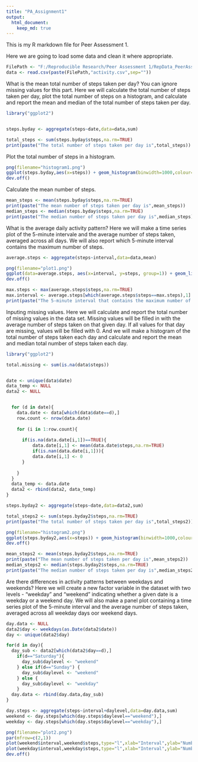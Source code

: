 ```yaml
---
title: "PA_Assignment1"
output:
  html_document:
    keep_md: true
---
```




This is my R markdown file for Peer Assessment 1.

Here we are going to load some data and clean it where appropriate.


```r
FilePath <- "F:/Reproducible Research/Peer Assessment 1/RepData_PeerAssessment1/repdata-data-activity/"
data <- read.csv(paste(FilePath,"activity.csv",sep=""))
```

What is the mean total number of steps taken per day? You can ignore missing values for this part.
Here we will calculate the total number of steps taken per day, plot the total number of steps on a histogram, and calculate and report the mean and median of the total number of steps taken per day.

```r
library("ggplot2")


steps.byday <- aggregate(steps~date,data=data,sum)

total_steps <- sum(steps.byday$steps,na.rm=TRUE)
print(paste("The total number of steps taken per day is",total_steps))
```

Plot the total number of steps in a histogram.

```r
png(filename="histogram1.png")
ggplot(steps.byday,aes(x=steps)) + geom_histogram(binwidth=1000,colour="black",fill="white")
dev.off()
```

Calculate the mean number of steps.

```r
mean_steps <- mean(steps.byday$steps,na.rm=TRUE)
print(paste("The mean number of steps taken per day is",mean_steps))
median_steps <- median(steps.byday$steps,na.rm=TRUE)
print(paste("The median number of steps taken per day is",median_steps))
```

What is the average daily activity pattern?
Here we will make a time series plot of the 5-minute intervale and the average number of steps taken, averaged across all days. We will also report which 5-minute interval contains the maximum number of steps.


```r
average.steps <- aggregate(steps~interval,data=data,mean)

png(filename="plot1.png")
ggplot(data=average.steps, aes(x=interval, y=steps, group=1)) + geom_line(colour="red",size=1)
dev.off()

max.steps <- max(average.steps$steps,na.rm=TRUE)
max.interval <- average.steps[which(average.steps$steps==max.steps),1]
print(paste("The 5-minute interval that contains the maximum number of steps is",max.interval))
```

Inputing missing values.
Here we will calculate and report the total number of missing values in the data set. Missing values will be filled in with the average number of steps taken on that given day. If all values for that day are missing, values will be filled with 0. And we will make a histogram of the total number of steps taken each day and calculate and report the mean and median total number of steps taken each day.


```r
library("ggplot2")

total.missing <- sum(is.na(data$steps))


date <- unique(data$date)
data_temp <- NULL
data2 <- NULL


  for (d in date){
    data.date <- data[which(data$date==d),]
    row.count <- nrow(data.date) 
    
    for (i in 1:row.count){
  
      if(is.na(data.date[i,1])==TRUE){
          data.date[i,1] <- mean(data.date$steps,na.rm=TRUE)
          if(is.nan(data.date[i,1])){
          data.date[i,1] <- 0
      }
    
    }
  }  
  data_temp <- data.date
  data2 <- rbind(data2, data_temp)
}

steps.byday2 <- aggregate(steps~date,data=data2,sum)

total_steps2 <- sum(steps.byday2$steps,na.rm=TRUE)
print(paste("The total number of steps taken per day is",total_steps2))

png(filename="histogram2.png")
ggplot(steps.byday2,aes(x=steps)) + geom_histogram(binwidth=1000,colour="black",fill="white")
dev.off()

mean_steps2 <- mean(steps.byday2$steps,na.rm=TRUE)
print(paste("The mean number of steps taken per day is",mean_steps2))
median_steps2 <- median(steps.byday2$steps,na.rm=TRUE)
print(paste("The median number of steps taken per day is",median_steps2))
```

Are there differences in activity patterns between weekdays and weekends?
Here we will create a new factor variable in the dataset with two levels - "weekday" and "weekend" indicating whether a given date is a weekday or a weekend day. We will also make a panel plot containing a time series plot of the 5-minute interval and the average number of steps taken, averaged across all weekday days oor weekend days.


```r
day.data <- NULL
data2$day <- weekdays(as.Date(data2$date))
day <- unique(data2$day)

for(d in day){
  day_sub <- data2[which(data2$day==d),]
    if(d=="Saturday"){
      day_sub$daylevel <- "weekend"
    } else if(d=="Sunday") {
      day_sub$daylevel <- "weekend"
    } else {
      day_sub$daylevel <- "weekday"
    }
  day.data <- rbind(day.data,day_sub)
}

day.steps <- aggregate(steps~interval+daylevel,data=day.data,sum)
weekend <- day.steps[which(day.steps$daylevel=="weekend"),]
weekday <- day.steps[which(day.steps$daylevel=="weekday"),]

png(filename="plot2.png")
par(mfrow=c(2,1))
plot(weekend$interval,weekend$steps,type="l",xlab="Interval",ylab="Number of Steps",main="weekend")
plot(weekday$interval,weekday$steps,type="l",xlab="Interval",ylab="Number of steps",main="weekday")
dev.off()

```